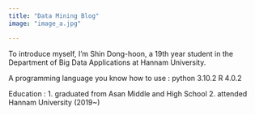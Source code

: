 ---
title: "Data Mining Blog"
image: "image_a.jpg"

---

To introduce myself, I'm Shin Dong-hoon, a 19th year student in the Department of Big Data Applications at Hannam University.

A programming language you know how to use :
python 3.10.2
R 4.0.2

Education :
1. graduated from Asan Middle and High School
2. attended Hannam University (2019~)
